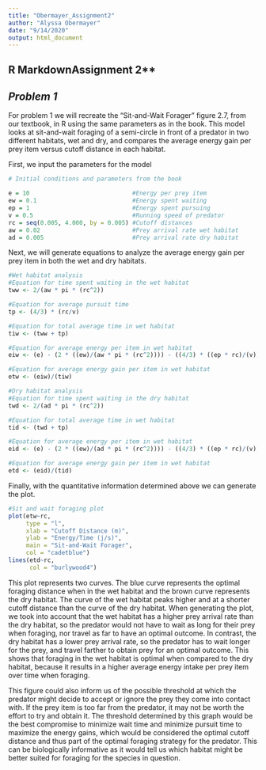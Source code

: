 ```yaml
---
title: "Obermayer_Assignment2"
author: "Alyssa Obermayer"
date: "9/14/2020"
output: html_document
---
```


## **R Markdown**Assignment 2**

## *Problem 1*

For problem 1 we will recreate the "Sit-and-Wait Forager" figure 2.7, from our 
textbook, in R using the same parameters as in the book. This model looks at 
sit-and-wait foraging of a semi-circle in front of a predator in two different 
habitats, wet and dry, and compares the average energy gain per prey item versus 
cutoff distance in each habitat. 

First, we input the parameters for the model
```r
# Initial conditions and parameters from the book

e = 10                             #Energy per prey item
ew = 0.1                           #Energy spent waiting
ep = 1                             #Energy spent pursuing
v = 0.5                            #Running speed of predator
rc = seq(0.005, 4.000, by = 0.005) #Cutoff distances
aw = 0.02                          #Prey arrival rate wet habitat
ad = 0.005                         #Prey arrival rate dry habitat
```

Next, we will generate equations to analyze the average energy gain per prey item 
in both the wet and dry habitats.
```r
#Wet habitat analysis
#Equation for time spent waiting in the wet habitat
tww <- 2/(aw * pi * (rc^2))

#Equation for average pursuit time
tp <- (4/3) * (rc/v)

#Equation for total average time in wet habitat
tiw <- (tww + tp)

#Equation for average energy per item in wet habitat
eiw <- (e) - (2 * ((ew)/(aw * pi * (rc^2)))) - ((4/3) * ((ep * rc)/(v)))

#Equation for average energy gain per item in wet habitat
etw <- (eiw)/(tiw)

#Dry habitat analysis
#Equation for time spent waiting in the dry habitat
twd <- 2/(ad * pi * (rc^2))

#Equation for total average time in wet habitat
tid <- (twd + tp)

#Equation for average energy per item in wet habitat
eid <- (e) - (2 * ((ew)/(ad * pi * (rc^2)))) - ((4/3) * ((ep * rc)/(v)))

#Equation for average energy gain per item in wet habitat
etd <- (eid)/(tid)
```

Finally, with the quantitative information determined above we can generate the plot.
```r
#Sit and wait foraging plot
plot(etw~rc,
     type = "l",
     xlab = "Cutoff Distance (m)",
     ylab = "Energy/Time (j/s)",
     main = "Sit-and-Wait Forager",
     col = "cadetblue")
lines(etd~rc,
      col = "burlywood4")
```

This plot represents two curves. The blue curve represents the optimal foraging 
distance when in the wet habitat and the brown curve represents the dry habitat. 
The curve of the wet habitat peaks higher and at a shorter cutoff distance than 
the curve of the dry habitat. When generating the plot, we took into account 
that the wet habitat has a higher prey arrival rate than the dry habitat, so 
the predator would not have to wait as long for their prey when foraging, nor 
travel as far to have an optimal outcome. In contrast, the dry habitat has a 
lower prey arrival rate, so the predator has to wait longer for the prey, and 
travel farther to obtain prey for an optimal outcome. This shows that foraging 
in the wet habitat is optimal when compared to the dry habitat, because it 
results in a higher average energy intake per prey item over time when foraging.

This figure could also inform us of the possible threshold at which the predator 
might decide to accept or ignore the prey they come into contact with. If the 
prey item is too far from the predator, it may not be worth the effort to try 
and obtain it. The threshold determined by this graph would be the best 
compromise to minimize wait time and minimize pursuit time to maximize the 
energy gains, which would be considered the optimal cutoff distance and thus 
part of the optimal foraging strategy for the predator. This can be biologically 
informative as it would tell us which habitat might be better suited for 
foraging for the species in question.